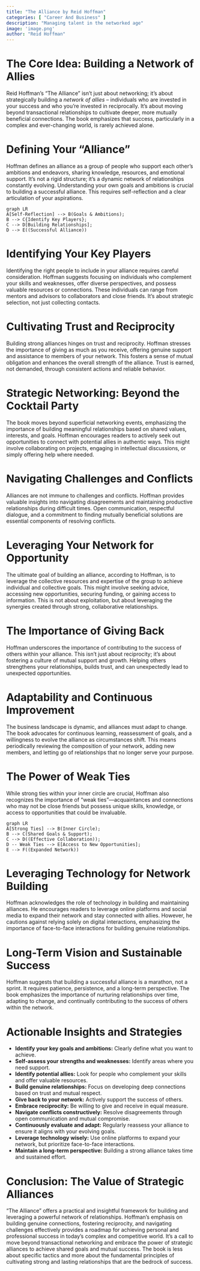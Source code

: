 ```yaml
---
title: "The Alliance by Reid Hoffman"
categories: [ "Career And Business" ]
description: "Managing talent in the networked age"
image: 'image.png'
author: "Reid Hoffman"
---
```

# The Core Idea: Building a Network of Allies

Reid Hoffman's "The Alliance" isn't just about networking; it's about strategically building a *network of allies* – individuals who are invested in your success and who you're invested in reciprocally.  It's about moving beyond transactional relationships to cultivate deeper, more mutually beneficial connections.  The book emphasizes that success, particularly in a complex and ever-changing world, is rarely achieved alone.

# Defining Your "Alliance"

Hoffman defines an alliance as a group of people who support each other’s ambitions and endeavors, sharing knowledge, resources, and emotional support.  It’s not a rigid structure; it's a dynamic network of relationships constantly evolving.  Understanding your own goals and ambitions is crucial to building a successful alliance.  This requires self-reflection and a clear articulation of your aspirations.

```mermaid
graph LR
A[Self-Reflection] --> B(Goals & Ambitions);
B --> C{Identify Key Players};
C --> D[Building Relationships];
D --> E((Successful Alliance))
```

#  Identifying Your Key Players

Identifying the right people to include in your alliance requires careful consideration. Hoffman suggests focusing on individuals who complement your skills and weaknesses, offer diverse perspectives, and possess valuable resources or connections. These individuals can range from mentors and advisors to collaborators and close friends.  It's about strategic selection, not just collecting contacts.

# Cultivating Trust and Reciprocity

Building strong alliances hinges on trust and reciprocity.  Hoffman stresses the importance of giving as much as you receive, offering genuine support and assistance to members of your network. This fosters a sense of mutual obligation and enhances the overall strength of the alliance. Trust is earned, not demanded, through consistent actions and reliable behavior.

#  Strategic Networking: Beyond the Cocktail Party

The book moves beyond superficial networking events, emphasizing the importance of building meaningful relationships based on shared values, interests, and goals.  Hoffman encourages readers to actively seek out opportunities to connect with potential allies in authentic ways. This might involve collaborating on projects, engaging in intellectual discussions, or simply offering help where needed.


#  Navigating Challenges and Conflicts

Alliances are not immune to challenges and conflicts. Hoffman provides valuable insights into navigating disagreements and maintaining productive relationships during difficult times.  Open communication, respectful dialogue, and a commitment to finding mutually beneficial solutions are essential components of resolving conflicts.


#  Leveraging Your Network for Opportunity

The ultimate goal of building an alliance, according to Hoffman, is to leverage the collective resources and expertise of the group to achieve individual and collective goals. This might involve seeking advice, accessing new opportunities, securing funding, or gaining access to information.  This is not about exploitation, but about leveraging the synergies created through strong, collaborative relationships.

#  The Importance of Giving Back

Hoffman underscores the importance of contributing to the success of others within your alliance.  This isn't just about reciprocity; it's about fostering a culture of mutual support and growth.  Helping others strengthens your relationships, builds trust, and can unexpectedly lead to unexpected opportunities.


# Adaptability and Continuous Improvement

The business landscape is dynamic, and alliances must adapt to change.  The book advocates for continuous learning, reassessment of goals, and a willingness to evolve the alliance as circumstances shift.  This means periodically reviewing the composition of your network, adding new members, and letting go of relationships that no longer serve your purpose.

#  The Power of Weak Ties

While strong ties within your inner circle are crucial, Hoffman also recognizes the importance of "weak ties"—acquaintances and connections who may not be close friends but possess unique skills, knowledge, or access to opportunities that could be invaluable.

```mermaid
graph LR
A[Strong Ties] --> B(Inner Circle);
B --> C(Shared Goals & Support);
C --> D((Effective Collaboration));
D -- Weak Ties --> E[Access to New Opportunities];
E --> F((Expanded Network))
```

#  Leveraging Technology for Network Building

Hoffman acknowledges the role of technology in building and maintaining alliances.  He encourages readers to leverage online platforms and social media to expand their network and stay connected with allies. However, he cautions against relying solely on digital interactions, emphasizing the importance of face-to-face interactions for building genuine relationships.

#  Long-Term Vision and Sustainable Success

Hoffman suggests that building a successful alliance is a marathon, not a sprint. It requires patience, persistence, and a long-term perspective.  The book emphasizes the importance of nurturing relationships over time, adapting to change, and continually contributing to the success of others within the network.


#  Actionable Insights and Strategies

* **Identify your key goals and ambitions:**  Clearly define what you want to achieve.
* **Self-assess your strengths and weaknesses:** Identify areas where you need support.
* **Identify potential allies:**  Look for people who complement your skills and offer valuable resources.
* **Build genuine relationships:** Focus on developing deep connections based on trust and mutual respect.
* **Give back to your network:** Actively support the success of others.
* **Embrace reciprocity:**  Be willing to give and receive in equal measure.
* **Navigate conflicts constructively:**  Resolve disagreements through open communication and mutual compromise.
* **Continuously evaluate and adapt:**  Regularly reassess your alliance to ensure it aligns with your evolving goals.
* **Leverage technology wisely:** Use online platforms to expand your network, but prioritize face-to-face interactions.
* **Maintain a long-term perspective:** Building a strong alliance takes time and sustained effort.

#  Conclusion:  The Value of Strategic Alliances

"The Alliance" offers a practical and insightful framework for building and leveraging a powerful network of relationships. Hoffman's emphasis on building genuine connections, fostering reciprocity, and navigating challenges effectively provides a roadmap for achieving personal and professional success in today’s complex and competitive world.  It’s a call to move beyond transactional networking and embrace the power of strategic alliances to achieve shared goals and mutual success.  The book is less about specific tactics and more about the fundamental principles of cultivating strong and lasting relationships that are the bedrock of success.

